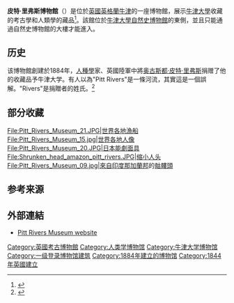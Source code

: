 {{refimprove|time=2015-03-20T01:28:10+00:00}}
{{Infobox museum
 |name          = 皮特·里弗斯博物館
 |image         = File:Interior of Pitt Rivers Museum 2015.JPG
 |imagesize     = 220
 |caption       = 皮特·里弗斯博物館內部（2015年）
 |map_type      = Oxford (central)
 |map_caption   = 皮特·里弗斯博物館
 |coordinates   = {{coord|51.7586|-1.2550|region:GB-OXF|display=inline,title}}
 |established   = 1884年
 |dissolved     = 
 |location      = [[英格蘭|英格蘭]][[牛津|牛津]]Parks Road
 |type          = [[考古學|考古學]]和[[人類學|人類學]]的[[大學博物館|大學博物館]] 
 |visitors      = 468,013人（2019年）<ref name="ALVA 2019 visitor numbers">{{cite web |title=ALVA - Association of Leading Visitor Attractions |url=https://www.alva.org.uk/details.cfm?p=423 |website=www.alva.org.uk |access-date=23 October 2020 |archive-date=2015-04-13 |archive-url=https://web.archive.org/web/20150413023806/http://www.alva.org.uk/details.cfm?p=423 |dead-url=no }}</ref>
 |director      = 
 |curator       = 
 |publictransit = 
 |website       = {{url|http://www.prm.ox.ac.uk/}}
}}

'''皮特·里弗斯博物館'''（{{lang-en|Pitt Rivers Museum}}）是位於[[英國|英國]][[英格蘭|英格蘭]][[牛津|牛津]]的一座博物館，展示[[牛津大學|牛津大學]]收藏的考古學和人類學的藏品<ref>{{cite web | url=http://www.culture24.org.uk/se000393 | title=Pitt Rivers Museum | accessdate=March 13, 2011 | publisher=[[Culture_24|Culture 24]], UK | archive-date=2013-04-06 | archive-url=https://www.webcitation.org/6FfnaVj3N?url=http://www.culture24.org.uk/se000393 | dead-url=no }}</ref>。該館位於[[牛津大學自然史博物館|牛津大學自然史博物館]]的東側，並且只能通過自然史博物館的大樓才能進入。

==历史==
该博物館創建於1884年，[[人種學|人種學]]家、英國陸軍中將[[奥古斯都·皮特·里弗斯|奥古斯都·皮特·里弗斯]]捐赠了他的收藏品予牛津大学。有人以為"Pitt Rivers"是一條河流，其實這是一個誤解。"Rivers"是捐贈者的姓氏。<ref>{{cite news| url=https://www.bbc.com/ukchina/trad/vert-tra-38406855| title=探訪牛津藏有50萬奇怪物件的博物館| author=本·勒維爾 （Ben Lerwill）| date=2016年12月22日| newspaper=[[英國廣播公司|英國廣播公司]]| accessdate=2018年7月24日| archive-date=2019年5月19日| archive-url=https://web.archive.org/web/20190519111404/https://www.bbc.com/ukchina/trad/vert-tra-38406855| dead-url=no}}</ref>

==部分收藏==
<gallery>
File:Pitt_Rivers_Museum_21.JPG|世界各地漁船
File:Pitt_Rivers_Museum_15.jpg|世界各地人像
File:Pitt_Rivers_Museum_20.JPG|日本[[能劇|能劇]][[面具|面具]]
File:Shrunken_head_amazon_pitt_rivers.JPG|[[缩头术|缩小人头]]
File:Pitt_Rivers_Museum_09.jpg|來自印度[[那加蘭邦|那加蘭邦]]的[[颅骨|骷髏頭]]
</gallery>

==参考来源==
{{reflist}}

==外部連結==
{{Commons category|Pitt Rivers Museum}}
*[http://www.prm.ox.ac.uk/ Pitt Rivers Museum website] {{Wayback|url=http://www.prm.ox.ac.uk/ |date=20210421162900 }}

{{Authority control}}
[[Category:英國考古博物館|Category:英國考古博物館]]
[[Category:人类学博物馆|Category:人类学博物馆]]
[[Category:牛津大学博物馆|Category:牛津大学博物馆]]
[[Category:一级登录博物馆建筑|Category:一级登录博物馆建筑]]
[[Category:1884年建立的博物馆|Category:1884年建立的博物馆]]
[[Category:1844年英國建立|Category:1844年英國建立]]